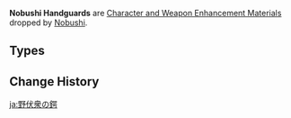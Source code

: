 {{Terminology Infobox
|image        = <gallery>
Item Old Handguard.png|Old
Item Kageuchi Handguard.png|Kageuchi
Item Famed Handguard.png|Famed
</gallery>
|type         = Item Groups
|type2        = Character and Weapon Enhancement Materials
|type3        = Character and Weapon Enhancement Material Groups
|source1      = [[Nobushi]]
}}
'''Nobushi Handguards''' are [[Character and Weapon Enhancement Material]]s dropped by [[Nobushi]].

==Types==
{{Material Quality
|1=Old Handguard
|2=Kageuchi Handguard
|3=Famed Handguard
}}

==Change History==
{{Change History|2.0}}
[[Category:Nobushi Handguards| ]]

[[ja:野伏衆の鍔]]